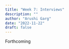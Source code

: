 ```yaml
---
title: "Week 7: Interviews"
description: ""
author: "Arushi Garg"
date: "2022-11-22"
draft: false
---
```


Forthcoming